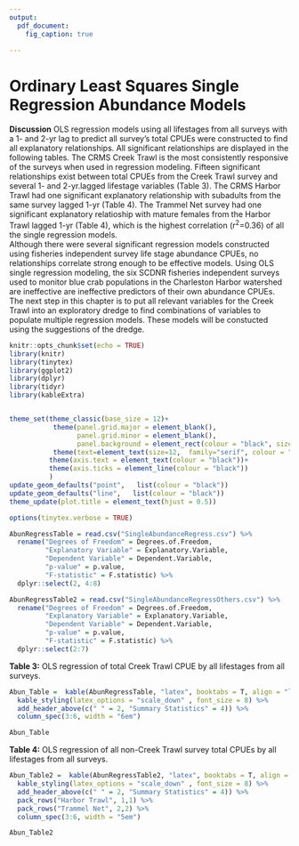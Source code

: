 ```yaml
---
output:  
  pdf_document:
    fig_caption: true

---
```

# **Ordinary Least Squares Single Regression Abundance Models**
**Discussion**
OLS regression models using all lifestages from all surveys with a 1- and 2-yr lag to predict all survey's total CPUEs were constructed to find all explanatory relationships.  All significant relationships are displayed in the following tables.  The CRMS Creek Trawl is the most consistently responsive of the surveys when used in regression modeling.  Fifteen significant relationships exist between total CPUEs from the Creek Trawl survey and several 1- and 2-yr.lagged lifestage variables (Table 3).  The CRMS Harbor Trawl had one significant explanatory relationship with subadults from the same survey lagged 1-yr (Table 4).  The Trammel Net survey had one significant explanatory relatioship with mature females from the Harbor Trawl lagged 1-yr (Table 4), which is the highest correlation (r<sup>2</sup>=0.36) of all the single regression models.  
\newline
Although there were several significant regression models constructed using fisheries independent survey life stage abundance CPUEs, no relationships correlate strong enough to be effective models.  Using OLS single regression modeling, the six SCDNR fisheries independent surveys used to monitor blue crab populations in the Charleston Harbor watershed are ineffective are ineffective predictors of their own abundance CPUEs. 
\newline
The next step in this chapter is to put all relevant variables for the Creek Trawl into an exploratory dredge to find combinations of variables to populate multiple regression models.  These models will be constucted using the suggestions of the dredge.
\newline

```r
knitr::opts_chunk$set(echo = TRUE)
library(knitr)
library(tinytex)
library(ggplot2)
library(dplyr)
library(tidyr)
library(kableExtra)


theme_set(theme_classic(base_size = 12)+
           theme(panel.grid.major = element_blank(), 
                 panel.grid.minor = element_blank(),
                 panel.background = element_rect(colour = "black", size=0.5))+
           theme(text=element_text(size=12,  family="serif", colour = "black"))+
          theme(axis.text = element_text(colour = "black"))+
          theme(axis.ticks = element_line(colour = "black"))
          )
update_geom_defaults("point",   list(colour = "black"))
update_geom_defaults("line",   list(colour = "black"))
theme_update(plot.title = element_text(hjust = 0.5))
```


```r

options(tinytex.verbose = TRUE)

```

```r
AbunRegressTable = read.csv("SingleAbundanceRegress.csv") %>%
  rename("Degrees of Freedom" = Degrees.of.Freedom,
         "Explanatory Variable" = Explanatory.Variable,
         "Dependent Variable" = Dependent.Variable,
         "p-value" = p.value,
         "F-statistic" = F.statistic) %>%
  dplyr::select(2, 4:8)

AbunRegressTable2 = read.csv("SingleAbundanceRegressOthers.csv") %>%
  rename("Degrees of Freedom" = Degrees.of.Freedom,
         "Explanatory Variable" = Explanatory.Variable,
         "Dependent Variable" = Dependent.Variable,
         "p-value" = p.value,
         "F-statistic" = F.statistic) %>%
  dplyr::select(2:7)

```

**Table 3:** OLS regression of total Creek Trawl CPUE by all lifestages from all surveys.
```r

Abun_Table =  kable(AbunRegressTable, "latex", booktabs = T, align = "llcccc") %>%
  kable_styling(latex_options = "scale_down" , font_size = 8) %>%
  add_header_above(c(" " = 2, "Summary Statistics" = 4)) %>%
  column_spec(3:6, width = "6em")

Abun_Table

```


**Table 4:** OLS regression of all non-Creek Trawl survey total CPUEs by all lifestages from all surveys.
```r

Abun_Table2 =  kable(AbunRegressTable2, "latex", booktabs = T, align = "llcccc") %>%
  kable_styling(latex_options = "scale_down" , font_size = 8) %>%
  add_header_above(c(" " = 2, "Summary Statistics" = 4)) %>%
  pack_rows("Harbor Trawl", 1,1) %>%
  pack_rows("Trammel Net", 2,2) %>%
  column_spec(3:6, width = "5em") 

Abun_Table2

```
